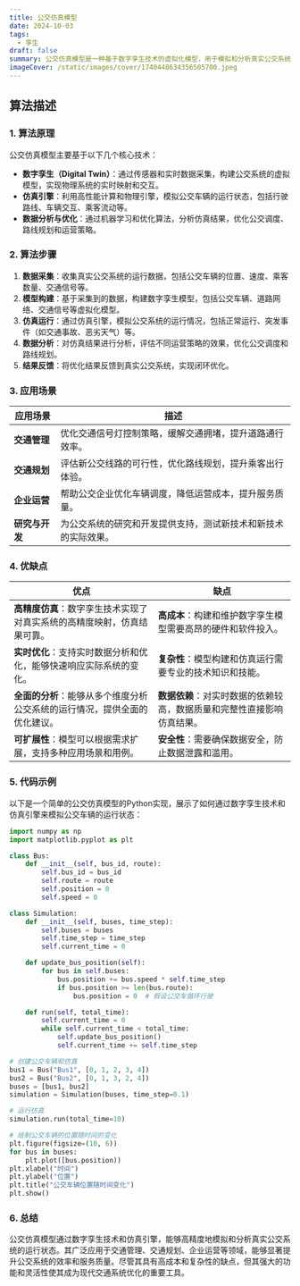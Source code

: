 ```yaml
---
title: 公交仿真模型
date: 2024-10-03
tags:
  - 孪生
draft: false
summary: 公交仿真模型是一种基于数字孪生技术的虚拟化模型，用于模拟和分析真实公交系统的运行状态和行为。通过实时数据采集、仿真引擎和数据分析，公交仿真模型可以帮助优化公交运营、提升效率并降低成本。
imageCover: /static/images/cover/1740448634356505700.jpeg
---
```


## 算法描述

### 1. 算法原理

公交仿真模型主要基于以下几个核心技术：

- **数字孪生（Digital Twin）**：通过传感器和实时数据采集，构建公交系统的虚拟模型，实现物理系统的实时映射和交互。
- **仿真引擎**：利用高性能计算和物理引擎，模拟公交车辆的运行状态，包括行驶路线、车辆交互、乘客流动等。
- **数据分析与优化**：通过机器学习和优化算法，分析仿真结果，优化公交调度、路线规划和运营策略。

### 2. 算法步骤

1. **数据采集**：收集真实公交系统的运行数据，包括公交车辆的位置、速度、乘客数量、交通信号等。
2. **模型构建**：基于采集到的数据，构建数字孪生模型，包括公交车辆、道路网络、交通信号等虚拟化模型。
3. **仿真运行**：通过仿真引擎，模拟公交系统的运行情况，包括正常运行、突发事件（如交通事故、恶劣天气）等。
4. **数据分析**：对仿真结果进行分析，评估不同运营策略的效果，优化公交调度和路线规划。
5. **结果反馈**：将优化结果反馈到真实公交系统，实现闭环优化。

### 3. 应用场景

| 应用场景       | 描述                                                           |
| -------------- | -------------------------------------------------------------- |
| **交通管理**   | 优化交通信号灯控制策略，缓解交通拥堵，提升道路通行效率。       |
| **交通规划**   | 评估新公交线路的可行性，优化路线规划，提升乘客出行体验。       |
| **企业运营**   | 帮助公交企业优化车辆调度，降低运营成本，提升服务质量。         |
| **研究与开发** | 为公交系统的研究和开发提供支持，测试新技术和新技术的实际效果。 |

### 4. 优缺点

| 优点                                                                       | 缺点                                                                   |
| -------------------------------------------------------------------------- | ---------------------------------------------------------------------- |
| **高精度仿真**：数字孪生技术实现了对真实系统的高精度映射，仿真结果可靠。   | **高成本**：构建和维护数字孪生模型需要高昂的硬件和软件投入。           |
| **实时优化**：支持实时数据分析和优化，能够快速响应实际系统的变化。         | **复杂性**：模型构建和仿真运行需要专业的技术知识和技能。               |
| **全面的分析**：能够从多个维度分析公交系统的运行情况，提供全面的优化建议。 | **数据依赖**：对实时数据的依赖较高，数据质量和完整性直接影响仿真结果。 |
| **可扩展性**：模型可以根据需求扩展，支持多种应用场景和用例。               | **安全性**：需要确保数据安全，防止数据泄露和滥用。                     |

### 5. 代码示例

以下是一个简单的公交仿真模型的Python实现，展示了如何通过数字孪生技术和仿真引擎来模拟公交车辆的运行状态：

```python
import numpy as np
import matplotlib.pyplot as plt

class Bus:
    def __init__(self, bus_id, route):
        self.bus_id = bus_id
        self.route = route
        self.position = 0
        self.speed = 0

class Simulation:
    def __init__(self, buses, time_step):
        self.buses = buses
        self.time_step = time_step
        self.current_time = 0

    def update_bus_position(self):
        for bus in self.buses:
            bus.position += bus.speed * self.time_step
            if bus.position >= len(bus.route):
                bus.position = 0  # 假设公交车循环行驶

    def run(self, total_time):
        self.current_time = 0
        while self.current_time < total_time:
            self.update_bus_position()
            self.current_time += self.time_step

# 创建公交车辆和仿真
bus1 = Bus("Bus1", [0, 1, 2, 3, 4])
bus2 = Bus("Bus2", [0, 1, 3, 2, 4])
buses = [bus1, bus2]
simulation = Simulation(buses, time_step=0.1)

# 运行仿真
simulation.run(total_time=10)

# 绘制公交车辆的位置随时间的变化
plt.figure(figsize=(10, 6))
for bus in buses:
    plt.plot([bus.position))
plt.xlabel("时间")
plt.ylabel("位置")
plt.title("公交车辆位置随时间变化")
plt.show()
```

### 6. 总结

公交仿真模型通过数字孪生技术和仿真引擎，能够高精度地模拟和分析真实公交系统的运行状态。其广泛应用于交通管理、交通规划、企业运营等领域，能够显著提升公交系统的效率和服务质量。尽管其具有高成本和复杂性的缺点，但其强大的功能和灵活性使其成为现代交通系统优化的重要工具。
